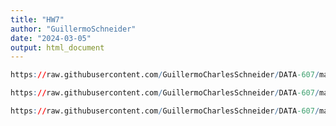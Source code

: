 ```yaml
---
title: "HW7"
author: "GuillermoSchneider"
date: "2024-03-05"
output: html_document
---
```


```r
https://raw.githubusercontent.com/GuillermoCharlesSchneider/DATA-607/main/HW7/books.html
```


```r
https://raw.githubusercontent.com/GuillermoCharlesSchneider/DATA-607/main/HW7/books.xml
```

```r
https://raw.githubusercontent.com/GuillermoCharlesSchneider/DATA-607/main/HW7/books.json
```








